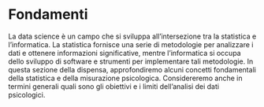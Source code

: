# Fondamenti {.unnumbered}

La data science è un campo che si sviluppa all'intersezione tra la statistica e l'informatica. La statistica fornisce una serie di metodologie per analizzare i dati e ottenere informazioni significative, mentre l'informatica si occupa dello sviluppo di software e strumenti per implementare tali metodologie. In questa sezione della dispensa, approfondiremo alcuni concetti fondamentali della statistica e della misurazione psicologica. Considereremo anche in termini generali quali sono gli obiettivi e i limiti dell'analisi dei dati psicologici.
